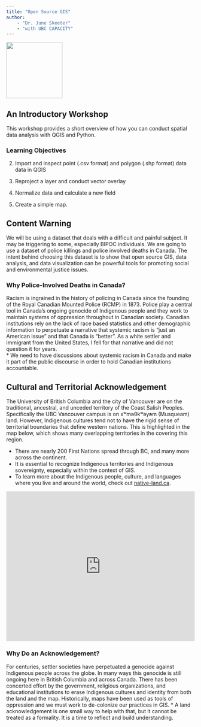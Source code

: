 ```yaml
---
title: "Open Source GIS"
author: 
    - "Dr. June Skeeter"
    - "with UBC CAPACITY"
---
```



![](images/CAPACity_Logo.png){height=150 fig-align="center"}

## An Introductory Workshop

This workshop provides a short overview of how you can conduct spatial data analysis with QGIS and Python.


### Learning Objectives


2) Import and inspect point (.csv format) and polygon (.shp format) data data in QGIS

3) Reproject a layer and conduct vector overlay

4) Normalize data and calculate a new field

5) Create a simple map.


## Content Warning


We will be using a dataset that deals with a difficult and painful subject.  It may be triggering to some, especially BIPOC individuals.  We are going to use a dataset of police killings and police involved deaths in Canada.  The intent behind choosing this dataset is to show that open source GIS, data analysis, and data visualization can be powerful tools for promoting social and environmental justice issues.

### Why Police-Involved Deaths in Canada?

Racism is ingrained in the history of policing in Canada since the founding of the Royal Canadian Mounted Police (RCMP) in 1873.  Police play a central tool in Canada's ongoing genocide of Indigenous people and they work to maintain systems of oppression throughout in Canadian society.  Canadian institutions rely on the lack of race based statistics and other demographic information to perpetuate a narrative that systemic racism is "just an American issue" and that Canada is "better".  As a white settler and immigrant from the United States, I fell for that narrative and did not question it for years.  
* We need to have discussions about systemic racism in Canada and make it part of the public discourse in order to hold Canadian institutions accountable.


## Cultural and Territorial Acknowledgement

The University of British Columbia and the city of Vancouver are on the traditional, ancestral, and unceded territory of the Coast Salish Peoples.  Specifically the UBC Vancouver campus is on xʷməθkʷəy̓əm (Musqueam) land.  However, Indigenous cultures tend not to have the rigid sense of territorial boundaries that define western nations.  This is highlighted in the map below, which shows many overlapping territories in the covering this region.

* There are nearly 200 First Nations spread through BC, and many more across the continent.  
* It is essential to recognize Indigenous territories and Indigenous sovereignty, especially within the context of GIS.
* To learn more about the Indigenous people, culture, and languages where you live and around the world, check out [native-land.ca](https://native-land.ca/).

<iframe src="https://native-land.ca/api/embed/embed.html?maps=territories&&position=49.266,-123.254" style="width:100%; height:400px; border:none;"></iframe>


### Why Do an Acknowledgement?

For centuries, settler societies have perpetuated a genocide against Indigenous people across the globe.  In many ways this genocide is still ongoing here in British Columbia and across Canada.  There has been concerted effort by the government, religious organizations, and educational institutions to erase Indigenous cultures and identity from both the land and the map.  Historically, maps have been used as tools of oppression and we must work to de-colonize our practices in GIS.
* A land acknowledgement is one small way to help with that, but it cannot be treated as a formality.  It is a time to reflect and build understanding.  

